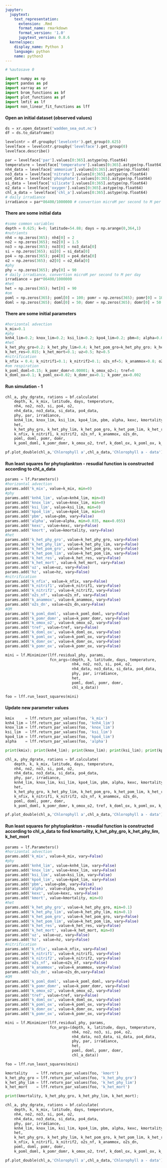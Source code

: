 ```yaml
---
jupyter:
  jupytext:
    text_representation:
      extension: .Rmd
      format_name: rmarkdown
      format_version: '1.0'
      jupytext_version: 0.8.6
  kernelspec:
    display_name: Python 3
    language: python
    name: python3
---
```


```python
# %autosave 0
```

```python
import numpy as np
import pandas as pd
import xarray as xr
import brom_functions as bf
import plot_functions as pf
import lmfit as lf
import non_linear_fit_functions as lff
```

#### Open an initial dataset (observed values)

```python
ds = xr.open_dataset('wadden_sea_out.nc')
df = ds.to_dataframe()
```

```python
levelcntr = df.groupby('levelcntr').get_group(0.625)
levelface = levelcntr.groupby('levelface').get_group(0)
levelface.describe()
```

```python
par = levelface['par'].values[0:365].astype(np.float64)
temperature = levelface['temperature'].values[0:365].astype(np.float64)
nh4_data = levelface['ammonium'].values[0:365].astype(np.float64)
no3_data = levelface['nitrate'].values[0:365].astype(np.float64)
po4_data = levelface['phosphate'].values[0:365].astype(np.float64)
si_data = levelface['silicate'].values[0:365].astype(np.float64)
o2_data = levelface['oxygen'].values[0:365].astype(np.float64)
chl_a_data = levelface['chl_a'].values[0:365].astype(np.float64)
# daily irradiance
irradiance = par*86400/1000000 # convertion microM per second to M per day
```

#### There are some initial data

```python
#some common variables
depth = 0.625; k=0; latitude=54.88; days = np.arange(0,364,1)
#nutrients
nh4 = np.zeros(365); nh4[0] = 2 
no2 = np.zeros(365); no2[0] = 1.5
no3 = np.zeros(365); no3[0] = no3_data[0] 
si = np.zeros(365); si[0] = si_data[0] 
po4 = np.zeros(365); po4[0] = po4_data[0] 
o2 = np.zeros(365); o2[0] = o2_data[0] 
#phy
phy = np.zeros(365); phy[0] = 90
# daily irradiance, convertion microM per second to M per day
irradiance = par*86400/1000000
#het
het = np.zeros(365); het[0] = 90
#om
poml = np.zeros(365); poml[0] = 100; pomr = np.zeros(365); pomr[0] = 100
doml = np.zeros(365); doml[0] = 50; domr = np.zeros(365); domr[0] = 50
```

#### There are some initial parameters

```python
#horizontal advection
k_mix=0.1
#phy
knh4_lim=0.2; knox_lim=0.2; ksi_lim=0.2; kpo4_lim=0.2; pbm=8; alpha=0.05; kexc=0.015; kmortality=0.0001
#het
k_het_phy_gro=0.2; k_het_phy_lim=0.4; k_het_pom_gro=k_het_phy_gro; k_het_pom_lim=k_het_phy_lim
k_het_res=0.015; k_het_mort=0.1; uz=0.5; hz=0.5
#nitrification
k_nfix = 0.4; k_nitrif1=0.1; k_nitrif2=0.1; o2s_nf=5; k_anammox=0.8; o2s_dn=10
#om respiration
k_poml_doml=0.15; k_pomr_domr=0.00001; k_omox_o2=1; tref=0
k_doml_ox=0.1; k_poml_ox=0.02; k_domr_ox=0.1; k_pomr_ox=0.002
```

#### Run simulation - 1

```python
chl_a, phy_dgrate, rations = bf.calculate(
    depth, k, k_mix, latitude, days, temperature, 
    nh4, no2, no3, si, po4, o2,
    nh4_data, no3_data, si_data, po4_data,
    phy, par, irradiance, 
    knh4_lim, knox_lim, ksi_lim, kpo4_lim, pbm, alpha, kexc, kmortality,
    het,
    k_het_phy_gro, k_het_phy_lim, k_het_pom_gro, k_het_pom_lim, k_het_res, k_het_mort, uz, hz,
    k_nfix, k_nitrif1, k_nitrif2, o2s_nf, k_anammox, o2s_dn,
    poml, doml, pomr, domr, 
    k_poml_doml, k_pomr_domr, k_omox_o2, tref, k_doml_ox, k_poml_ox, k_domr_ox, k_pomr_ox)
```

```python
pf.plot_double(chl_a,'Chlorophyll a',chl_a_data,'Chlorophyll a - data')
```

#### Run least squares for phytoplankton - resudial function is constructed according to chl_a_data

```python
params = lf.Parameters()
#horizontal advection
params.add('k_mix', value=k_mix, min=0)
#phy
params.add('knh4_lim', value=knh4_lim, min=0)
params.add('knox_lim', value=knox_lim, min=0)
params.add('ksi_lim', value=ksi_lim, min=0)
params.add('kpo4_lim', value=kpo4_lim, min=0)
params.add('pbm', value=pbm, vary=False)
params.add('alpha', value=alpha, min=0.035, max=0.055)
params.add('kexc', value=kexc, vary=False)
params.add('kmort', value=kmortality, vary=False)
#het
params.add('k_het_phy_gro', value=k_het_phy_gro, vary=False)
params.add('k_het_phy_lim', value=k_het_phy_lim, vary=False)
params.add('k_het_pom_gro', value=k_het_pom_gro, vary=False)
params.add('k_het_pom_lim', value=k_het_pom_lim, vary=False)
params.add('k_het_res', value=k_het_res, vary=False)
params.add('k_het_mort', value=k_het_mort, vary=False)
params.add('uz', value=uz, vary=False)
params.add('hz', value=hz, vary=False)
#nitrification
params.add('k_nfix', value=k_nfix, vary=False)
params.add('k_nitrif1', value=k_nitrif1, vary=False)
params.add('k_nitrif2', value=k_nitrif2, vary=False)
params.add('o2s_nf', value=o2s_nf, vary=False)
params.add('k_anammox', value=k_anammox, vary=False)
params.add('o2s_dn', value=o2s_dn,vary=False)
#OM
params.add('k_poml_doml', value=k_poml_doml, vary=False)
params.add('k_pomr_domr', value=k_pomr_domr, vary=False)
params.add('k_omox_o2', value=k_omox_o2, vary=False)
params.add('tref', value=tref, vary=False)
params.add('k_doml_ox', value=k_doml_ox, vary=False)
params.add('k_poml_ox', value=k_poml_ox, vary=False)
params.add('k_domr_ox', value=k_domr_ox, vary=False)
params.add('k_pomr_ox', value=k_pomr_ox, vary=False)
```

```python
mini = lf.Minimizer(lff.residual_phy, params,
                    fcn_args=(depth, k, latitude, days, temperature,
                              nh4, no2, no3, si, po4, o2,
                              nh4_data, no3_data, si_data, po4_data,
                              phy, par, irradiance,
                              het,
                              poml, doml, pomr, domr,
                              chl_a_data))
```

```python
foo = lff.run_least_squares(mini)
```

#### Update new parameter values

```python
kmix     = lff.return_par_values(foo, 'k_mix')
knh4_lim = lff.return_par_values(foo, 'knh4_lim')
knox_lim = lff.return_par_values(foo, 'knox_lim')
ksi_lim  = lff.return_par_values(foo, 'ksi_lim')
kpo4_lim = lff.return_par_values(foo, 'kpo4_lim')
alpha    = lff.return_par_values(foo, 'alpha')
```

```python
print(kmix); print(knh4_lim); print(knox_lim); print(ksi_lim); print(kpo4_lim); print(alpha)
```

```python
chl_a, phy_dgrate, rations = bf.calculate(
    depth, k, k_mix, latitude, days, temperature, 
    nh4, no2, no3, si, po4, o2,
    nh4_data, no3_data, si_data, po4_data,
    phy, par, irradiance, 
    knh4_lim, knox_lim, ksi_lim, kpo4_lim, pbm, alpha, kexc, kmortality,
    het,
    k_het_phy_gro, k_het_phy_lim, k_het_pom_gro, k_het_pom_lim, k_het_res, k_het_mort, uz, hz,
    k_nfix, k_nitrif1, k_nitrif2, o2s_nf, k_anammox, o2s_dn,
    poml, doml, pomr, domr, 
    k_poml_doml, k_pomr_domr, k_omox_o2, tref, k_doml_ox, k_poml_ox, k_domr_ox, k_pomr_ox)
```

```python
pf.plot_double(chl_a,'Chlorophyll a',chl_a_data,'Chlorophyll a - data')
```

#### Run least squares for phytoplankton - resudial function is constructed according to chl_a_data to find kmortality, k_het_phy_gro, k_het_phy_lim, k_het_mort

```python
params = lf.Parameters()
#horizontal advection
params.add('k_mix', value=k_mix, vary=False)
#phy
params.add('knh4_lim', value=knh4_lim, vary=False)
params.add('knox_lim', value=knox_lim, vary=False)
params.add('ksi_lim', value=ksi_lim, vary=False)
params.add('kpo4_lim', value=kpo4_lim, vary=False)
params.add('pbm', value=pbm, vary=False)
params.add('alpha', value=alpha, vary=False)
params.add('kexc', value=kexc, vary=False)
params.add('kmort', value=kmortality, min=0)
#het
params.add('k_het_phy_gro', value=k_het_phy_gro, min=0.1)
params.add('k_het_phy_lim', value=k_het_phy_lim, min=0.1)
params.add('k_het_pom_gro', value=k_het_pom_gro, vary=False)
params.add('k_het_pom_lim', value=k_het_pom_lim, vary=False)
params.add('k_het_res', value=k_het_res, vary=False)
params.add('k_het_mort', value=k_het_mort, min=0)
params.add('uz', value=uz, vary=False)
params.add('hz', value=hz, vary=False)
#nitrification
params.add('k_nfix', value=k_nfix, vary=False)
params.add('k_nitrif1', value=k_nitrif1, vary=False)
params.add('k_nitrif2', value=k_nitrif2, vary=False)
params.add('o2s_nf', value=o2s_nf, vary=False)
params.add('k_anammox', value=k_anammox, vary=False)
params.add('o2s_dn', value=o2s_dn,vary=False)
#OM
params.add('k_poml_doml', value=k_poml_doml, vary=False)
params.add('k_pomr_domr', value=k_pomr_domr, vary=False)
params.add('k_omox_o2', value=k_omox_o2, vary=False)
params.add('tref', value=tref, vary=False)
params.add('k_doml_ox', value=k_doml_ox, vary=False)
params.add('k_poml_ox', value=k_poml_ox, vary=False)
params.add('k_domr_ox', value=k_domr_ox, vary=False)
params.add('k_pomr_ox', value=k_pomr_ox, vary=False)
```

```python
mini = lf.Minimizer(lff.residual_phy, params,
                    fcn_args=(depth, k, latitude, days, temperature,
                              nh4, no2, no3, si, po4, o2,
                              nh4_data, no3_data, si_data, po4_data,
                              phy, par, irradiance,
                              het,
                              poml, doml, pomr, domr,
                              chl_a_data))
```

```python
foo = lff.run_least_squares(mini)
```

```python
kmortality    = lff.return_par_values(foo, 'kmort')
k_het_phy_gro = lff.return_par_values(foo, 'k_het_phy_gro')
k_het_phy_lim = lff.return_par_values(foo, 'k_het_phy_lim')
k_het_mort    = lff.return_par_values(foo, 'k_het_mort')
```

```python
print(kmortality, k_het_phy_gro, k_het_phy_lim, k_het_mort);
```

```python
chl_a, phy_dgrate, rations = bf.calculate(
    depth, k, k_mix, latitude, days, temperature, 
    nh4, no2, no3, si, po4, o2,
    nh4_data, no3_data, si_data, po4_data,
    phy, par, irradiance, 
    knh4_lim, knox_lim, ksi_lim, kpo4_lim, pbm, alpha, kexc, kmortality,
    het,
    k_het_phy_gro, k_het_phy_lim, k_het_pom_gro, k_het_pom_lim, k_het_res, k_het_mort, uz, hz,
    k_nfix, k_nitrif1, k_nitrif2, o2s_nf, k_anammox, o2s_dn,
    poml, doml, pomr, domr, 
    k_poml_doml, k_pomr_domr, k_omox_o2, tref, k_doml_ox, k_poml_ox, k_domr_ox, k_pomr_ox)
```

```python
pf.plot_double(chl_a,'Chlorophyll a',chl_a_data,'Chlorophyll a - data')
```

```python

```

